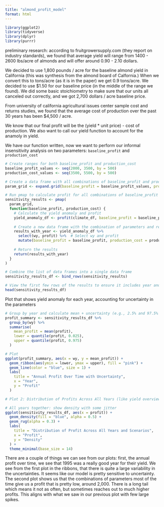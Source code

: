 ```yaml
---
title: "almond_profit_model"
format: html
---
```


```r
library(ggplot2)
library(tidyverse)
library(dplyr)
library(purrr)
```

preliminary research:
according to fruitgrowersupply.com (they report on industry standards), we found that average yield will range from 1400 - 2600 lbs/acre of almonds and will offer around 0.90 - 2.10 dollars. 

We decided to use 1,800 pounds / acre for the baseline almond yield in California (this was synthesis from the almond board of Calfornia.) When we convert this to tons/acre (as it is in the paper) we get 0.9 tons/acre. We decided to use $1.50 for our baseline price (in the middle of the range we found). We did some basic stoichiometry to make sure that our units all canceled out correctly, and we got 2,700 dollars / acre baseline price. 

From university of california agricultural issues center sample cost and returns studies, we found that the average cost of production over the past 30 years has been $4,500 / acre. 

We know that our final profit will be the (yield * unit price) - cost of production. We also want to call our yield function to account for the anamoly in yield. 

We have our function written, now we want to perform our informal insensitivity analysis on two parameters: `baseline_profit` and `production_cost`

```r
# Create ranges for both baseline_profit and production_cost
baseline_profit_values <- seq(2000, 3500, by = 500)
production_cost_values <- seq(3500, 5500, by = 500)

# Create a data frame with all combinations of baseline_profit and production_cost
param_grid <- expand.grid(baseline_profit = baseline_profit_values, production_cost = production_cost_values)

# Run pmap to calculate profit for all combinations of baseline_profit and production_cost and make sure to include year
sensitivity_results <- pmap(
  param_grid,
  function(baseline_profit, production_cost) {
    # Calculate the yield anomaly and profit
    yield_anomaly_df <- profit(climate_df, baseline_profit = baseline_profit, production_cost = production_cost)
    
    # Create a new data frame with the combination of parameters and results, including year
    results_with_year <- yield_anomaly_df %>%
      select(wy, profit) %>%  # Select wy and profit
      mutate(baseline_profit = baseline_profit, production_cost = production_cost)  # Add parameters to the results
    
    # Return the results
    return(results_with_year)
  }
)

# Combine the list of data frames into a single data frame
sensitivity_results_df <- bind_rows(sensitivity_results)

# View the first few rows of the results to ensure it includes year and profit
head(sensitivity_results_df)
```

Plot that shows yield anomaly for each year, accounting for uncertainty in the parameters
```r
# Group by year and calculate mean + uncertainty (e.g., 2.5% and 97.5% quantiles)
profit_summary <- sensitivity_results_df %>%
  group_by(wy) %>%
  summarise(
    mean_profit = mean(profit),
    lower = quantile(profit, 0.025),
    upper = quantile(profit, 0.975)
  )

# Plot
ggplot(profit_summary, aes(x = wy, y = mean_profit)) +
  geom_ribbon(aes(ymin = lower, ymax = upper), fill = "pink") +
  geom_line(color = "blue", size = 1) +
  labs(
    title = "Annual Profit Over Time with Uncertainty",
    x = "Year",
    y = "Profit"
  )
```

```r
# Plot 2: Distribution of Profits Across All Years (like yield overview)

# All years together: show density with some jitter
ggplot(sensitivity_results_df, aes(x = profit)) +
  geom_density(fill = "blue", alpha = 0.5) +
  geom_rug(alpha = 0.3) +
  labs(
    title = "Distribution of Profit Across All Years and Scenarios",
    x = "Profit",
    y = "Density"
  ) +
  theme_minimal(base_size = 14)
```

There are a couple of things we can see from our plots: first, the annual profit over time, we see that 1995 was a really good year for their yield. We see from the first plot in the ribbons, that there is quite a large variability in the uncertainties. It seems like our model is pretty sensitive to uncertainty. The second plot shows us that the combinations of parameters most of the time give us a profit that is pretty low, around 2,000. There is a long tail which means it not as often, but sometimes reaches out to much higher profits. This aligns with what we saw in our previous plot with few large spikes. 
